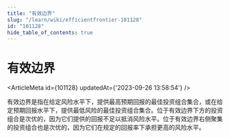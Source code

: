 ```yaml
---
title: "有效边界"
slug: "/learn/wiki/efficientfrontier-101128"
id: "101128"
hide_table_of_contents: true
---
```



# 有效边界

<ArticleMeta id={101128} updatedAt={'2023-09-26 13:58:54'} />
<div className='border-solid border-b border-t-0 my-4 border-[var(--ifm-color-gray-300)]' />

有效边界是指在给定风险水平下，提供最高预期回报的最佳投资组合集合，或在给定预期回报水平下，提供最低风险的最佳投资组合集合。位于有效边界下方的投资组合是次优的，因为它们提供的回报不足以抵消风险水平。位于有效边界右侧聚集的投资组合也是次优的，因为它们在规定的回报率下承担更高的风险水平。
